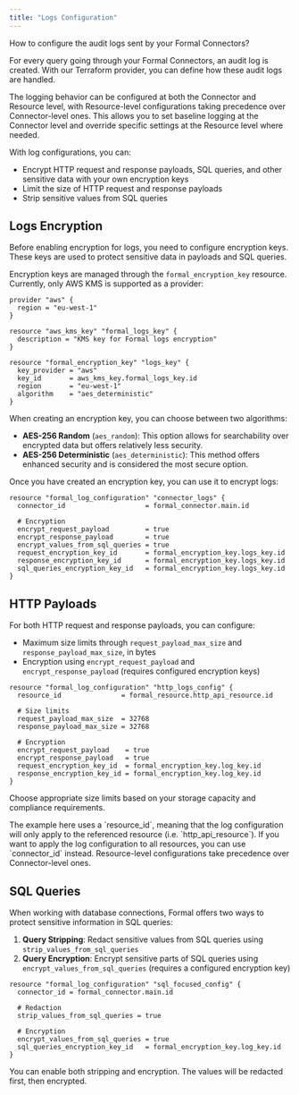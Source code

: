 ```yaml
---
title: "Logs Configuration"
---
```



How to configure the audit logs sent by your Formal Connectors?

For every query going through your Formal Connectors, an audit log is created. With our Terraform provider, you can define how these audit logs are handled.

The logging behavior can be configured at both the Connector and Resource level, with Resource-level configurations taking precedence over Connector-level ones. This allows you to set baseline logging at the Connector level and override specific settings at the Resource level where needed.

With log configurations, you can:

- Encrypt HTTP request and response payloads, SQL queries, and other sensitive data with your own encryption keys
- Limit the size of HTTP request and response payloads
- Strip sensitive values from SQL queries

## Logs Encryption

Before enabling encryption for logs, you need to configure encryption keys. These keys are used to protect sensitive data in payloads and SQL queries.

Encryption keys are managed through the `formal_encryption_key` resource. Currently, only AWS KMS is supported as a provider:

```hcl
provider "aws" {
  region = "eu-west-1"
}

resource "aws_kms_key" "formal_logs_key" {
  description = "KMS key for Formal logs encryption"
}

resource "formal_encryption_key" "logs_key" {
  key_provider = "aws"
  key_id       = aws_kms_key.formal_logs_key.id
  region       = "eu-west-1"
  algorithm    = "aes_deterministic"
}
```

When creating an encryption key, you can choose between two algorithms:

- **AES-256 Random** (`aes_random`): This option allows for searchability over encrypted data but offers relatively less security.
- **AES-256 Deterministic** (`aes_deterministic`): This method offers enhanced security and is considered the most secure option.

Once you have created an encryption key, you can use it to encrypt logs:

```hcl
resource "formal_log_configuration" "connector_logs" {
  connector_id                    = formal_connector.main.id

  # Encryption
  encrypt_request_payload         = true
  encrypt_response_payload        = true
  encrypt_values_from_sql_queries = true
  request_encryption_key_id       = formal_encryption_key.logs_key.id
  response_encryption_key_id      = formal_encryption_key.logs_key.id
  sql_queries_encryption_key_id   = formal_encryption_key.logs_key.id
}
```

## HTTP Payloads

For both HTTP request and response payloads, you can configure:

- Maximum size limits through `request_payload_max_size` and `response_payload_max_size`, in bytes
- Encryption using `encrypt_request_payload` and `encrypt_response_payload` (requires configured encryption keys)

```hcl
resource "formal_log_configuration" "http_logs_config" {
  resource_id               = formal_resource.http_api_resource.id

  # Size limits
  request_payload_max_size  = 32768
  response_payload_max_size = 32768

  # Encryption
  encrypt_request_payload    = true
  encrypt_response_payload   = true
  request_encryption_key_id  = formal_encryption_key.log_key.id
  response_encryption_key_id = formal_encryption_key.log_key.id
}
```

Choose appropriate size limits based on your storage capacity and compliance requirements.

<CardInfo>
The example here uses a `resource_id`, meaning that the log configuration will only apply to the referenced resource (i.e. `http_api_resource`). If you want to apply the log configuration to all resources, you can use `connector_id` instead. Resource-level configurations take precedence over Connector-level ones.
</CardInfo>

## SQL Queries

When working with database connections, Formal offers two ways to protect sensitive information in SQL queries:

1. **Query Stripping**: Redact sensitive values from SQL queries using `strip_values_from_sql_queries`
2. **Query Encryption**: Encrypt sensitive parts of SQL queries using `encrypt_values_from_sql_queries` (requires a configured encryption key)

```hcl
resource "formal_log_configuration" "sql_focused_config" {
  connector_id = formal_connector.main.id

  # Redaction
  strip_values_from_sql_queries = true

  # Encryption
  encrypt_values_from_sql_queries = true
  sql_queries_encryption_key_id   = formal_encryption_key.log_key.id
}
```

You can enable both stripping and encryption. The values will be redacted first, then encrypted.

